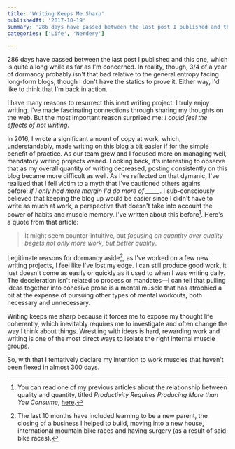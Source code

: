 ```yaml
---
title: 'Writing Keeps Me Sharp'
publishedAt: '2017-10-19'
summary: '286 days have passed between the last post I published and this one, which is quite a long while as far as I'm concerned. In reality, though, 3/4 of a year of dormancy probably isn't that bad relative...'
categories: ['Life', 'Nerdery']

---
```


286 days have passed between the last post I published and this one, which is quite a long while as far as I'm concerned. In reality, though, 3/4 of a year of dormancy probably isn't that bad relative to the general entropy facing long-form blogs, though I don't have the statics to prove it. Either way, I'd like to think that I'm back in action.

I have many reasons to resurrect this inert writing project: I truly enjoy writing. I've made fascinating connections through sharing my thoughts on the web. But the most important reason surprised me: *I could feel the effects of not writing*.

In 2016, I wrote a significant amount of copy at work, which, understandably, made writing on this blog a bit easier if for the simple benefit of practice. As our team grew and I focused more on managing well, mandatory writing projects waned. Looking back, it's interesting to observe that as my overall quantity of writing decreased, posting consistently on this blog became more difficult as well. As I've reflected on that dymanic, I've realized that I fell victim to a myth that I've cautioned others agains before: *if I only had more margin I'd do more of \_\_\_\_\_*. I sub-consciously believed that keeping the blog up would be easier since I didn't have to write as much at work, a perspective that doesn't take into account the power of habits and muscle memory. I've written about this before[^1]. Here's a quote from that article:

> It might seem counter-intuitive, but *focusing on quantity over quality begets not only more work, but better quality*.

Legitimate reasons for dormancy aside[^2], as I've worked on a few new writing projects, I feel like I've lost my edge. I can still produce good work, it just doesn't come as easily or quickly as it used to when I was writing daily. The deceleration isn't related to process or mandates—I can tell that pulling ideas together into cohesive prose is a mental muscle that has atrophied a bit at the expense of pursuing other types of mental workouts, both necessary and unnecessary.

Writing keeps me sharp because it forces me to expose my thought life coherently, which inevitably requires me to investigate and often change the way I think about things. Wrestling with ideas is hard, rewarding work and writing is one of the most direct ways to isolate the right internal muscle groups.

So, with that I tentatively declare my intention to work muscles that haven't been flexed in almost 300 days.

[^1]: You can read one of my previous articles about the relationship between quality and quantity, titled <em>Productivity Requires Producing More than You Consume</em>, [here](/blog/solving-scale-is-hard-at-every-size).



[^2]: The last 10 months have included learning to be a new parent, the closing of a business I helped to build, moving into a new house, international mountain bike races and having surgery (as a result of said bike races).
